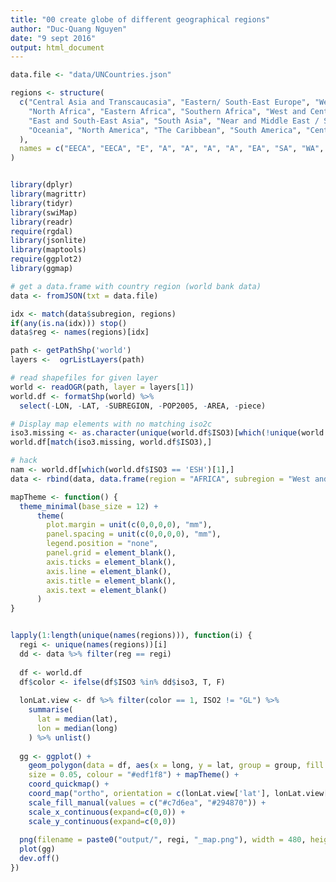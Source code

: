 ```yaml
---
title: "00 create globe of different geographical regions"
author: "Duc-Quang Nguyen"
date: "9 sept 2016"
output: html_document
---
```


```r
data.file <- "data/UNCountries.json"

regions <- structure(
  c("Central Asia and Transcaucasia", "Eastern/ South-East Europe", "West/ Central Europe", 
    "North Africa", "Eastern Africa", "Southern Africa", "West and Central Africa",
    "East and South-East Asia", "South Asia", "Near and Middle East / South-West Asia", 
    "Oceania", "North America", "The Caribbean", "South America", "Central America"
  ),
  names = c("EECA", "EECA", "E", "A", "A", "A", "A", "EA", "SA", "WA", "O", "NA", "LAC", "LAC", "LAC")
)


library(dplyr)
library(magrittr)
library(tidyr)
library(swiMap)
library(readr)
require(rgdal)
library(jsonlite)
library(maptools)
require(ggplot2)
library(ggmap)

```


```r
# get a data.frame with country region (world bank data)
data <- fromJSON(txt = data.file)

idx <- match(data$subregion, regions)
if(any(is.na(idx))) stop()
data$reg <- names(regions)[idx]

path <- getPathShp('world')
layers <-  ogrListLayers(path)

# read shapefiles for given layer
world <- readOGR(path, layer = layers[1])
world.df <- formatShp(world) %>% 
  select(-LON, -LAT, -SUBREGION, -POP2005, -AREA, -piece)

# Display map elements with no matching iso2c
iso3.missing <- as.character(unique(world.df$ISO3)[which(!unique(world.df$ISO3) %in% data$iso3)])
world.df[match(iso3.missing, world.df$ISO3),]

# hack 
nam <- world.df[which(world.df$ISO3 == 'ESH')[1],]
data <- rbind(data, data.frame(region = "AFRICA", subregion = "West and Central Africa", iso3 = nam$ISO3, country = "Western Sahara", reg = "A"))

```


```r
mapTheme <- function() {
  theme_minimal(base_size = 12) +
      theme(
        plot.margin = unit(c(0,0,0,0), "mm"),
        panel.spacing = unit(c(0,0,0,0), "mm"),
        legend.position = "none",
        panel.grid = element_blank(),
        axis.ticks = element_blank(),
        axis.line = element_blank(),
        axis.title = element_blank(),
        axis.text = element_blank()
      )
}


lapply(1:length(unique(names(regions))), function(i) {
  regi <- unique(names(regions))[i]
  dd <- data %>% filter(reg == regi)
  
  df <- world.df
  df$color <- ifelse(df$ISO3 %in% dd$iso3, T, F)
 
  lonLat.view <- df %>% filter(color == 1, ISO2 != "GL") %>%
    summarise(
      lat = median(lat),
      lon = median(long)
    ) %>% unlist()
  
  gg <- ggplot() + 
    geom_polygon(data = df, aes(x = long, y = lat, group = group, fill = color), 
    size = 0.05, colour = "#edf1f8") + mapTheme() +
    coord_quickmap() + 
    coord_map("ortho", orientation = c(lonLat.view['lat'], lonLat.view['lon'], 0)) + 
    scale_fill_manual(values = c("#c7d6ea", "#294870")) +
    scale_x_continuous(expand=c(0,0)) +
    scale_y_continuous(expand=c(0,0))
  
  png(filename = paste0("output/", regi, "_map.png"), width = 480, height = 500, res = 300) 
  plot(gg)
  dev.off()
})


```